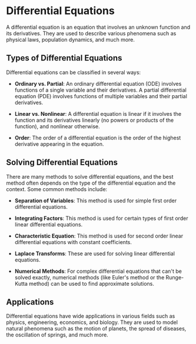 # Differential Equations

A differential equation is an equation that involves an unknown function and its derivatives. They are used to describe various phenomena such as physical laws, population dynamics, and much more.

## Types of Differential Equations

Differential equations can be classified in several ways:

- **Ordinary vs. Partial**: An ordinary differential equation (ODE) involves functions of a single variable and their derivatives. A partial differential equation (PDE) involves functions of multiple variables and their partial derivatives.

- **Linear vs. Nonlinear**: A differential equation is linear if it involves the function and its derivatives linearly (no powers or products of the function), and nonlinear otherwise.

- **Order**: The order of a differential equation is the order of the highest derivative appearing in the equation.

## Solving Differential Equations

There are many methods to solve differential equations, and the best method often depends on the type of the differential equation and the context. Some common methods include:

- **Separation of Variables**: This method is used for simple first order differential equations.

- **Integrating Factors**: This method is used for certain types of first order linear differential equations.

- **Characteristic Equation**: This method is used for second order linear differential equations with constant coefficients.

- **Laplace Transforms**: These are used for solving linear differential equations.

- **Numerical Methods**: For complex differential equations that can't be solved exactly, numerical methods (like Euler's method or the Runge-Kutta method) can be used to find approximate solutions.

## Applications

Differential equations have wide applications in various fields such as physics, engineering, economics, and biology. They are used to model natural phenomena such as the motion of planets, the spread of diseases, the oscillation of springs, and much more.
